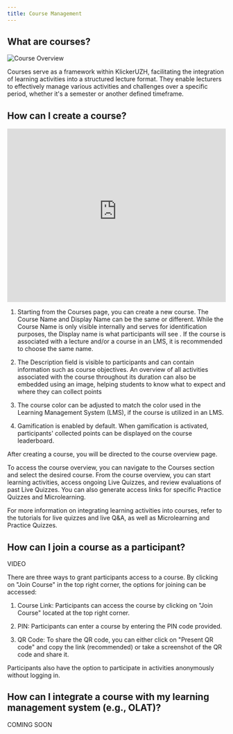 ```yaml
---
title: Course Management
---
```


## What are courses?

![Course Overview](/img_v3/course.png)

Courses serve as a framework within KlickerUZH, facilitating the integration of learning activities into a structured lecture format. They enable lecturers to effectively manage various activities and challenges over a specific period, whether it's a semester or another defined timeframe.

## How can I create a course?

<iframe id="kmsembed-0_5uymof4i" width="100%" height="400" src="https://uzh.mediaspace.cast.switch.ch/embed/secure/iframe/entryId/0_5uymof4i/uiConfId/23448425/st/0" class="kmsembed" allowfullscreen webkitallowfullscreen mozAllowFullScreen allow="autoplay *; fullscreen *; encrypted-media *" referrerPolicy="no-referrer-when-downgrade" sandbox="allow-downloads allow-forms allow-same-origin allow-scripts allow-top-navigation allow-pointer-lock allow-popups allow-modals allow-orientation-lock allow-popups-to-escape-sandbox allow-presentation allow-top-navigation-by-user-activation" frameborder="0" title="KlickerUZH - Course Preparation"></iframe>

1. Starting from the Courses page, you can create a new course. The Course Name and Display Name can be the same or different. While the Course Name is only visible internally and serves for identification purposes, the Display name is what participants will see . If the course is associated with a lecture and/or a course in an LMS, it is recommended to choose the same name.

2. The Description field is visible to participants and can contain information such as course objectives. An overview of all activities associated with the course throughout its duration can also be embedded using an image, helping students to know what to expect and where they can collect points

3. The course color can be adjusted to match the color used in the Learning Management System (LMS), if the course is utilized in an LMS.

4. Gamification is enabled by default. When gamification is activated, participants' collected points can be displayed on the course leaderboard.

After creating a course, you will be directed to the course overview page.

To access the course overview, you can navigate to the Courses section and select the desired course. From the course overview, you can start learning activities, access ongoing Live Quizzes, and review evaluations of past Live Quizzes. You can also generate access links for specific Practice Quizzes and Microlearning.

For more information on integrating learning activities into courses, refer to the tutorials for live quizzes and live Q&A, as well as Microlearning and Practice Quizzes.


## How can I join a course as a participant?

VIDEO

There are three ways to grant participants access to a course. By clicking on "Join Course" in the top right corner, the options for joining can be accessed:

1. Course Link: Participants can access the course by clicking on "Join Course" located at the top right corner.

2. PIN: Participants can enter a course by entering the PIN code provided.

3. QR Code: To share the QR code, you can either click on "Present QR code" and copy the link (recommended) or take a screenshot of the QR code and share it.

Participants also have the option to participate in activities anonymously without logging in.


## How can I integrate a course with my learning management system (e.g., OLAT)?

COMING SOON
